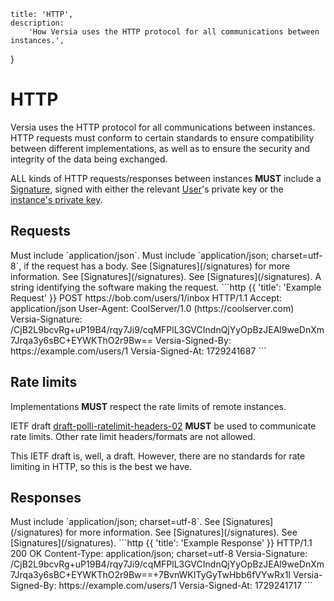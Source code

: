     title: 'HTTP',
    description:
        'How Versia uses the HTTP protocol for all communications between instances.',
}

# HTTP

Versia uses the HTTP protocol for all communications between instances. HTTP requests must conform to certain standards to ensure compatibility between different implementations, as well as to ensure the security and integrity of the data being exchanged.

ALL kinds of HTTP requests/responses between instances **MUST** include a [Signature](/signatures), signed with either the relevant [User](/entities/user)'s private key or the [instance's private key](/entities/instance-metadata).

## Requests

<Row>
    <Col>
        <Properties name="HTTP Request">
            <Property name="Accept" type="string" required={true}>
                Must include `application/json`.
            </Property>
            <Property name="Content-Type" type="string" required={true}>
                Must include `application/json; charset=utf-8`, if the request has a body.
            </Property>
            <Property name="Versia-Signature" type="string" required={false}>
                See [Signatures](/signatures) for more information.
            </Property>
            <Property name="Versia-Signed-By" type="URI" required={false} typeLink="/types#uri">
                See [Signatures](/signatures).
            </Property>
            <Property name="Versia-Signed-At" type="string" required={false}>
                See [Signatures](/signatures).
            </Property>
            <Property name="User-Agent" type="string" required={false}>
                A string identifying the software making the request.
            </Property>
        </Properties>
    </Col>
    <Col sticky>
        ```http {{ 'title': 'Example Request' }}
        POST https://bob.com/users/1/inbox HTTP/1.1
        Accept: application/json
        User-Agent: CoolServer/1.0 (https://coolserver.com)
        Versia-Signature: /CjB2L9bcvRg+uP19B4/rqy7Ji9/cqMFPlL3GVCIndnQjYyOpBzJEAl9weDnXm7Jrqa3y6sBC+EYWKThO2r9Bw==
        Versia-Signed-By: https://example.com/users/1
        Versia-Signed-At: 1729241687
        ```
    </Col>
</Row>

## Rate limits

Implementations **MUST** respect the rate limits of remote instances.

IETF draft [draft-polli-ratelimit-headers-02](https://www.ietf.org/archive/id/draft-polli-ratelimit-headers-02.html) **MUST** be used to communicate rate limits. Other rate limit headers/formats are not allowed.

<Note>
    This IETF draft is, well, a draft. However, there are no standards for rate limiting in HTTP, so this is the best we have.
</Note>

## Responses

<Row>
    <Col>
        <Properties name="HTTP Response">
            <Property name="Content-Type" type="string" required={true}>
                Must include `application/json; charset=utf-8`.
            </Property>
            <Property name="Versia-Signature" type="string" required={false}>
                See [Signatures](/signatures) for more information.
            </Property>
            <Property name="Versia-Signed-By" type="URI" required={false} typeLink="/types#uri">
                See [Signatures](/signatures).
            </Property>
            <Property name="Versia-Signed-At" type="string" required={false}>
                See [Signatures](/signatures).
            </Property>
        </Properties>
    </Col>
    <Col sticky>
        ```http {{ 'title': 'Example Response' }}
        HTTP/1.1 200 OK
        Content-Type: application/json; charset=utf-8
        Versia-Signature: /CjB2L9bcvRg+uP19B4/rqy7Ji9/cqMFPlL3GVCIndnQjYyOpBzJEAl9weDnXm7Jrqa3y6sBC+EYWKThO2r9Bw==+7BvnWKITyGyTwHbb6fVYwRx1I
        Versia-Signed-By: https://example.com/users/1
        Versia-Signed-At: 1729241717
        ```
    </Col>
</Row>